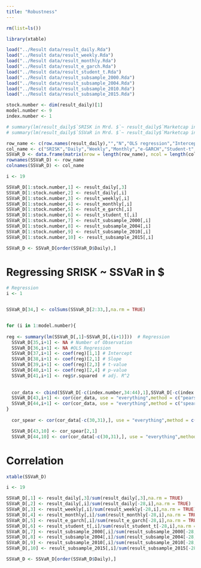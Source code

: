 ```yaml
---
title: "Robustness"
---
```


```r
rm(list=ls())
```

```r
library(xtable)
```


```r
load("../Result data/result_daily.Rda")
load("../Result data/result_weekly.Rda")
load("../Result data/result_monthly.Rda")
load("../Result data/result_e_garch.Rda")
load("../Result data/result_student_t.Rda")
load("../Result data/result_subsample_2000.Rda")
load("../Result data/result_subsample_2004.Rda")
load("../Result data/result_subsample_2010.Rda")
load("../Result data/result_subsample_2015.Rda")
```

```r
stock.number <- dim(result_daily)[1]
model.number <- 9
index.number <- 1
```


```r
# summary(lm(result_daily$`SRISK in Mrd. $`~ result_daily$`Marketcap in Mrd. $`))
# summary(lm(result_daily$`SSVaR in Mrd. $`~ result_daily$`Marketcap in Mrd. $`))
```


```r
row_name <- c(row.names(result_daily),"","N","OLS regression","Intercept","Slope","t-value","p-value","adj. R^2","Correlation measures","Pearson","Spearman")
col_name <- c("SRISK","Daily","Weekly","Monthly","e-GARCH","Student-t","2000-","2004-","2010-","2015-")
SSVaR_D <- data.frame(matrix(nrow = length(row_name), ncol = length(col_name)), stringsAsFactors = FALSE)
rownames(SSVaR_D) <- row_name
colnames(SSVaR_D) <- col_name
```


```r
i <- 19

SSVaR_D[1:stock.number,1] <- result_daily[,3]
SSVaR_D[1:stock.number,2] <- result_daily[,i]
SSVaR_D[1:stock.number,3] <- result_weekly[,i]
SSVaR_D[1:stock.number,4] <- result_monthly[,i]
SSVaR_D[1:stock.number,5] <- result_e_garch[,i]
SSVaR_D[1:stock.number,6] <- result_student_t[,i]
SSVaR_D[1:stock.number,7] <- result_subsample_2000[,i]
SSVaR_D[1:stock.number,8] <- result_subsample_2004[,i]
SSVaR_D[1:stock.number,9] <- result_subsample_2010[,i]
SSVaR_D[1:stock.number,10] <- result_subsample_2015[,i]

SSVaR_D <- SSVaR_D[order(SSVaR_D$Daily),]
```

# Regressing SRISK ~ SSVaR in $



```r
# Regression
i <- 1


SSVaR_D[34,] <- colSums(SSVaR_D[2:33,],na.rm = TRUE)


for (i in 1:model.number){
  
reg <- summary(lm(SSVaR_D[,1]~SSVaR_D[,(i+1)]))  # Regression
  SSVaR_D[35,i+1] <- NA # Number of Observation
  SSVaR_D[36,i+1] <- NA #OLS Regression
  SSVaR_D[37,i+1] <- coef(reg)[1,1] # Intercept
  SSVaR_D[38,i+1] <- coef(reg)[2,1] # Slope    
  SSVaR_D[39,i+1] <- coef(reg)[2,3] # t-value
  SSVaR_D[40,i+1] <- coef(reg)[2,4] # p-value
  SSVaR_D[41,i+1] <- reg$r.squared  # adj. R^2
  
  
  cor_data <- cbind(SSVaR_D[-c(index.number,34:44),1],SSVaR_D[-c(index.number,34:44),(i+1)])
  SSVaR_D[43,i+1] <- cor(cor_data, use = "everything",method = c("pearson"))[2,1]
  SSVaR_D[44,i+1] <- cor(cor_data, use = "everything",method = c("spearman"))[2,1]
}
  
  cor_spear <- cor(cor_data[-c(30,31),], use = "everything",method = c("pearson"))

  SSVaR_D[43,10] <- cor_spear[2,1]
  SSVaR_D[44,10] <- cor(cor_data[-c(30,31),], use = "everything",method = c("spearman"))[2,1]
```

# Correlation


```r
xtable(SSVaR_D)
```

```r
i <- 19

SSVaR_D[,1] <- result_daily[,3]/sum(result_daily[,3],na.rm = TRUE)
SSVaR_D[,2] <- result_daily[,i]/sum(result_daily[-28,i],na.rm = TRUE)
SSVaR_D[,3] <- result_weekly[,i]/sum(result_weekly[-28,i],na.rm = TRUE)
SSVaR_D[,4] <- result_monthly[,i]/sum(result_monthly[-28,i],na.rm = TRUE)
SSVaR_D[,5] <- result_e_garch[,i]/sum(result_e_garch[-28,i],na.rm = TRUE)
SSVaR_D[,6] <- result_student_t[,i]/sum(result_student_t[-28,i],na.rm = TRUE)
SSVaR_D[,7] <- result_subsample_2000[,i]/sum(result_subsample_2000[-28,i],na.rm = TRUE)
SSVaR_D[,8] <- result_subsample_2004[,i]/sum(result_subsample_2004[-28,i],na.rm = TRUE)
SSVaR_D[,9] <- result_subsample_2010[,i]/sum(result_subsample_2010[-28,i],na.rm = TRUE)
SSVaR_D[,10] <- result_subsample_2015[,i]/sum(result_subsample_2015[-28,i],na.rm = TRUE)

SSVaR_D <- SSVaR_D[order(SSVaR_D$Daily),]
```
